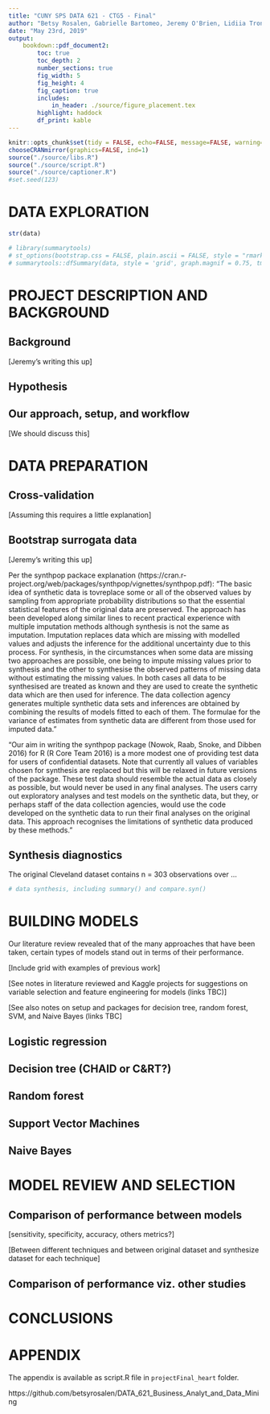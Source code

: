 ```yaml
---
title: "CUNY SPS DATA 621 - CTG5 - Final"
author: "Betsy Rosalen, Gabrielle Bartomeo, Jeremy O'Brien, Lidiia Tronina, Rose Koh"
date: "May 23rd, 2019"
output:
    bookdown::pdf_document2:
        toc: true
        toc_depth: 2
        number_sections: true
        fig_width: 5
        fig_height: 4
        fig_caption: true
        includes:  
            in_header: ./source/figure_placement.tex
        highlight: haddock
        df_print: kable
---
```


```r
knitr::opts_chunk$set(tidy = FALSE, echo=FALSE, message=FALSE, warning=FALSE)
chooseCRANmirror(graphics=FALSE, ind=1)
source("./source/libs.R")
source("./source/script.R")
source("./source/captioner.R")
#set.seed(123)
```


\newpage


# DATA EXPLORATION

```r
str(data)

# library(summarytools)
# st_options(bootstrap.css = FALSE, plain.ascii = FALSE, style = "rmarkdown", dfSummary.silent = TRUE, footnote = NA, subtitle.emphasis = FALSE) 
# summarytools::dfSummary(data, style = 'grid', graph.magnif = 0.75, tmp.img.dir = "/tmp")

```


\newpage

# PROJECT DESCRIPTION AND BACKGROUND

## Background

[Jeremy's writing this up]

## Hypothesis

## Our approach, setup, and workflow

[We should discuss this]

\newpage

# DATA PREPARATION

## Cross-validation

[Assuming this requires a little explanation]

## Bootstrap surrogata data

[Jeremy's writing this up]

Per the synthpop packace explanation (https://cran.r-project.org/web/packages/synthpop/vignettes/synthpop.pdf):
"The basic idea of synthetic data is tovreplace some or all of the observed values by sampling from appropriate probability distributions so that the essential statistical features of the original data are preserved. The approach has been developed along similar lines to recent practical experience with multiple imputation methods although synthesis is not the same as imputation. Imputation replaces data which are missing with modelled values and adjusts the inference for the additional uncertainty due to this process. For synthesis, in the circumstances when some data are missing two approaches are possible, one being to impute missing values prior to synthesis and the other to synthesise the observed patterns of missing data without estimating the missing values.  In both cases all data to be synthesised are treated as known and they are used to create the synthetic data which are then used for inference. The data collection agency generates multiple synthetic data sets and inferences are obtained by combining the results of models fitted to each of them. The formulae for the variance of estimates from synthetic data are different from those used for imputed data."

"Our aim in writing the synthpop package (Nowok, Raab, Snoke, and Dibben 2016) for R (R Core Team 2016) is a more modest one of providing test data for users of confidential datasets. Note that currently all values of variables chosen for synthesis are replaced but this will be relaxed in future versions of the package. These test data should resemble the actual data as closely as possible, but would never be used in any final analyses. The users carry out exploratory analyses and test models on the synthetic data, but they, or perhaps staff of the data collection agencies, would use the code developed on the synthetic data to run their final analyses on the original data. This approach recognises the limitations of synthetic data produced by these methods. "

## Synthesis diagnostics

The original Cleveland dataset contains n = 303 observations over ...

```r
# data synthesis, including summary() and compare.syn()

```

\newpage

# BUILDING MODELS

Our literature review revealed that of the many approaches that have been taken, certain types of models stand out in terms of their performance.

[Include grid with examples of previous work]

[See notes in literature reviewed and Kaggle projects for suggestions on variable selection and feature engineering for models (links TBC)]

[See also notes on setup and packages for decision tree, random forest, SVM, and Naive Bayes  (links TBC]

## Logistic regression


## Decision tree (CHAID or C&RT?)


## Random forest


## Support Vector Machines


## Naive Bayes


\newpage

# MODEL REVIEW AND SELECTION

## Comparison of performance between models

[sensitivity, specificity, accuracy, others metrics?]

[Between different techniques and between original dataset and synthesize dataset for each technique]


## Comparison of performance viz. other studies


\newpage

# CONCLUSIONS


\newpage

# APPENDIX

The appendix is available as script.R file in `projectFinal_heart` folder.

https://github.com/betsyrosalen/DATA_621_Business_Analyt_and_Data_Mining

```
```